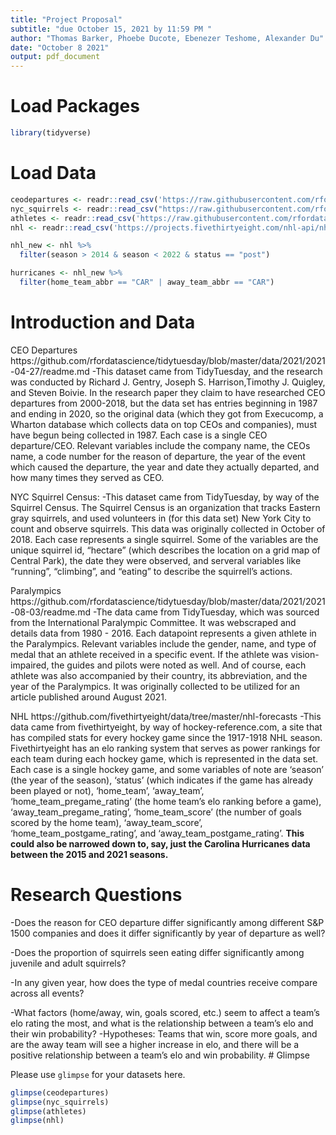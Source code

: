 ---
title: "Project Proposal"
subtitle: "due October 15, 2021 by 11:59 PM "
author: "Thomas Barker, Phoebe Ducote, Ebenezer Teshome, Alexander Du"
date: "October 8 2021"
output: pdf_document
---

# Load Packages

```{r load-packages, message = FALSE, warning = FALSE}
library(tidyverse) 
``` 

# Load Data
```{r load-data, message = F}
ceodepartures <- readr::read_csv('https://raw.githubusercontent.com/rfordatascience/tidytuesday/master/data/2021/2021-04-27/departures.csv')
nyc_squirrels <- readr::read_csv("https://raw.githubusercontent.com/rfordatascience/tidytuesday/master/data/2019/2019-10-29/nyc_squirrels.csv")
athletes <- readr::read_csv('https://raw.githubusercontent.com/rfordatascience/tidytuesday/master/data/2021/2021-08-03/athletes.csv')
nhl <- readr::read_csv('https://projects.fivethirtyeight.com/nhl-api/nhl_elo.csv')
```

```{r}
nhl_new <- nhl %>%
  filter(season > 2014 & season < 2022 & status == "post")

hurricanes <- nhl_new %>%
  filter(home_team_abbr == "CAR" | away_team_abbr == "CAR")
```


# Introduction and Data
CEO Departures https://github.com/rfordatascience/tidytuesday/blob/master/data/2021/2021-04-27/readme.md 
-This dataset came from TidyTuesday, and the research was conducted by Richard J. Gentry, Joseph S. Harrison,Timothy J. Quigley, and Steven Boivie. In the research paper they claim to have researched CEO departures from 2000-2018, but the data set has entries beginning in 1987 and ending in 2020, so the original data (which they got from Execucomp, a Wharton database which collects data on top CEOs and companies), must have begun being collected in 1987. Each case is a single CEO departure/CEO. Relevant variables include the company name, the CEOs name, a code number for the reason of departure, the year of the event which caused the departure, the year and date they actually departed, and how many times they served as CEO. 

NYC Squirrel Census:
-This dataset came from TidyTuesday, by way of the Squirrel Census. The Squirrel Census is an organization that tracks Eastern gray squirrels, and used volunteers in (for this data set) New York City to count and observe squirrels. This data was originally collected in October of 2018. Each case represents a single squirrel. Some of the variables are the unique squirrel id, "hectare" (which describes the location on a grid map of Central Park), the date they were observed, and serveral variables like "running", "climbing", and "eating" to describe the squirrell's actions.

Paralympics https://github.com/rfordatascience/tidytuesday/blob/master/data/2021/2021-08-03/readme.md
-The data came from TidyTuesday, which was sourced from the International Paralympic Committee. It was webscraped and details data from 1980 - 2016. Each datapoint represents a given athlete in the Paralympics. Relevant variables include the gender, name, and type of medal that an athlete received in a specific event. If the athlete was vision-impaired, the guides and pilots were noted as well. And of course, each athlete was also accompanied by their country, its abbreviation, and the year of the Paralympics. It was originally collected to be utilized for an article published around August 2021.


NHL https://github.com/fivethirtyeight/data/tree/master/nhl-forecasts
-This data came from fivethirtyeight, by way of hockey-reference.com, a site that has compiled stats for every hockey game since the 1917-1918 NHL season. Fivethirtyeight has an elo ranking system that serves as power rankings for each team during each hockey game, which is represented in the data set. Each case is a single hockey game, and some variables of note are 'season' (the year of the season), 'status' (which indicates if the game has already been played or not), 'home_team', 'away_team', 'home_team_pregame_rating' (the home team's elo ranking before a game), 'away_team_pregame_rating', 'home_team_score' (the number of goals scored by the home team), 'away_team_score', 'home_team_postgame_rating', and 'away_team_postgame_rating'. 
**This could also be narrowed down to, say, just the Carolina Hurricanes data between the 2015 and 2021 seasons.**

# Research Questions
-Does the reason for CEO departure differ significantly among different S&P 1500 companies and does it differ significantly by year of departure as well?

-Does the proportion of squirrels seen eating differ significantly among juvenile and adult squirrels?

-In any given year, how does the type of medal countries receive compare across all events?

-What factors (home/away, win, goals scored, etc.) seem to affect a team's elo rating the most, and what is the relationship between a team's elo and their win probability?
  -Hypotheses: Teams that win, score more goals, and are the away team will see a higher increase in elo, and there will be a positive relationship between a team's elo and win probability.
# Glimpse

Please use `glimpse` for your datasets here.
```{r glimpse datasets}
glimpse(ceodepartures)
glimpse(nyc_squirrels)
glimpse(athletes)
glimpse(nhl)
```

